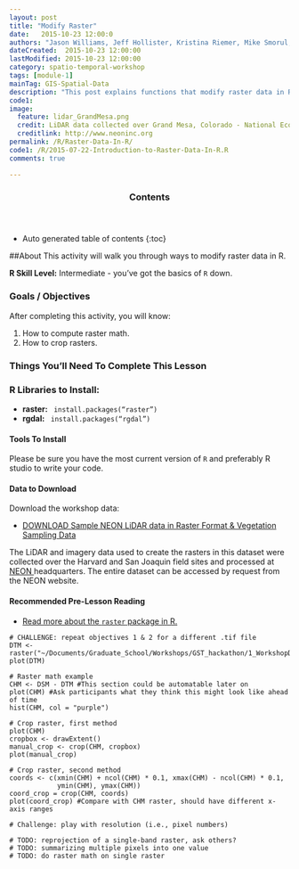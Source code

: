 ```yaml
---
layout: post
title: "Modify Raster"
date:   2015-10-23 12:00:0
authors: "Jason Williams, Jeff Hollister, Kristina Riemer, Mike Smorul, Zack Brym"
dateCreated:  2015-10-23 12:00:00
lastModified: 2015-10-23 12:00:00
category: spatio-temporal-workshop
tags: [module-1]
mainTag: GIS-Spatial-Data
description: "This post explains functions that modify raster data in R."
code1: 
image:
  feature: lidar_GrandMesa.png
  credit: LiDAR data collected over Grand Mesa, Colorado - National Ecological Observatory Network (NEON)
  creditlink: http://www.neoninc.org
permalink: /R/Raster-Data-In-R/
code1: /R/2015-07-22-Introduction-to-Raster-Data-In-R.R
comments: true

---
```


<section id="table-of-contents" class="toc">
  <header>
    <h3>Contents</h3>
  </header>
<div id="drawer" markdown="1">
*  Auto generated table of contents
{:toc}
</div>
</section><!-- /#table-of-contents -->

##About
This activity will walk you through ways to modify raster data in R.

**R Skill Level:** Intermediate - you've got the basics of `R` down.

<div id="objectives">

<h3>Goals / Objectives</h3>
After completing this activity, you will know:
<ol>
<li>How to compute raster math.</li>
<li>How to crop rasters.</li>
</ol>

<h3>Things You'll Need To Complete This Lesson</h3>

<h3>R Libraries to Install:</h3>
<ul>
<li><strong>raster:</strong> <code> install.packages("raster")</code></li>
<li><strong>rgdal:</strong> <code> install.packages("rgdal")</code></li>

</ul>
<h4>Tools To Install</h4>

Please be sure you have the most current version of `R` and preferably
R studio to write your code.


<h4>Data to Download</h4>

Download the workshop data:
<ul>
<li><a href="http://figshare.com/articles/NEON_AOP_Hyperspectral_Teaching_Dataset_SJER_and_Harvard_forest/1580086" class="btn btn-success"> DOWNLOAD Sample NEON LiDAR data in Raster Format & Vegetation Sampling Data</a></li>
</ul>

<p>The LiDAR and imagery data used to create the rasters in this dataset were 
collected over the Harvard and San Joaquin field sites 
and processed at <a href="http://www.neoninc.org" target="_blank" >NEON </a> 
headquarters. The entire dataset can be accessed by request from the NEON website.</p>  

<h4>Recommended Pre-Lesson Reading</h4>
<ul>
<li>
<a href="http://cran.r-project.org/web/packages/raster/raster.pdf" target="_blank">
Read more about the `raster` package in R.</a>
</li>
</ul>
</div>

```
# CHALLENGE: repeat objectives 1 & 2 for a different .tif file
DTM <- raster("~/Documents/Graduate_School/Workshops/GST_hackathon/1_WorkshopData/NEON_RemoteSensing/HARV/DTM/HARV_dtmCrop.tif")
plot(DTM)

# Raster math example
CHM <- DSM - DTM #This section could be automatable later on
plot(CHM) #Ask participants what they think this might look like ahead of time
hist(CHM, col = "purple")

# Crop raster, first method
plot(CHM)
cropbox <- drawExtent()
manual_crop <- crop(CHM, cropbox)
plot(manual_crop)

# Crop raster, second method
coords <- c(xmin(CHM) + ncol(CHM) * 0.1, xmax(CHM) - ncol(CHM) * 0.1, 
            ymin(CHM), ymax(CHM))
coord_crop = crop(CHM, coords)
plot(coord_crop) #Compare with CHM raster, should have different x-axis ranges

# Challenge: play with resolution (i.e., pixel numbers)

# TODO: reprojection of a single-band raster, ask others? 
# TODO: summarizing multiple pixels into one value
# TODO: do raster math on single raster
```